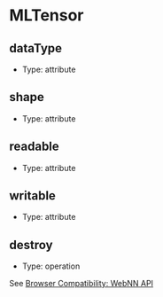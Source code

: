 # MLTensor

## dataType
- Type: attribute

## shape
- Type: attribute

## readable
- Type: attribute

## writable
- Type: attribute

## destroy
- Type: operation

See [Browser Compatibility: WebNN API](browser-compatibility#webnn-apis)